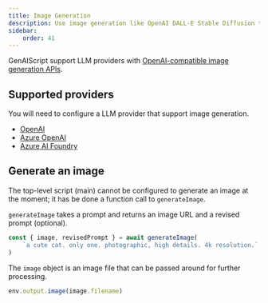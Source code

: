```yaml
---
title: Image Generation
description: Use image generation like OpenAI DALL-E Stable Diffusion to generate images from text.
sidebar:
    order: 41
---
```


GenAIScript support LLM providers with [OpenAI-compatible image generation APIs](https://platform.openai.com/docs/guides/images).

## Supported providers

You will need to configure a LLM provider that support image generation.

- [OpenAI](/genaiscript/getting-started/configuration/#openai)
- [Azure OpenAI](/genaiscript/getting-started/configuration/#azure-openai)
- [Azure AI Foundry](/genaiscript/getting-started/configuration/#azure-ai-inference)

## Generate an image

The top-level script (main) cannot be configured to generate an image at the moment; it has be done a function call to `generateImage`.

`generateImage` takes a prompt and returns an image URL and a revised prompt (optional).

```js "generateImage" wrap
const { image, revisedPrompt } = await generateImage(
    `a cute cat. only one. photographic, high details. 4k resolution.`
)
```

The `image` object is an image file that can be passed around for further processing.

```js
env.output.image(image.filename)
```
